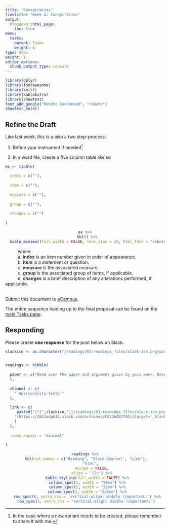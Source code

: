 ```yaml
---
title: "Conspiracies"
linktitle: "Week 4: Conspiracies"
output:
  blogdown::html_page:
    toc: true
menu:
  tasks:
    parent: Tasks
    weight: 4
type: docs
weight: 1
editor_options: 
  chunk_output_type: console
---
```


```r
library(dplyr)
library(fontawesome)
library(knitr)
library(kableExtra)
library(showtext)
font_add_google("Roboto Condensed", "roboto")
showtext_auto()
```

## Refine the Draft

Like last week, this is a also a two step-process:

1. Refine your instrument if needed^[In the case where a new variant needs to be created, please remember to share it with me.] 

2. In a word file, create a five column table like so 

```r
ex <- tibble(
  
  index = c(""),
  
  item = c(""),
  
  measure = c(""),
  
  group = c(""),
  
  changes = c("")
   
)
```

<center>
```r
ex %>%
  kbl() %>%
  kable_minimal(full_width = FALSE, font_size = 20, html_font = "roboto")
```
</center>

|           where 

|           a. <span style="font-weight:bold; color:#343434">index</span> is an item number given in order of appearance.
|           b. <span style="font-weight:bold; color:#343434">item</span> is a statement or question.
|           c. <span style="font-weight:bold; color:#343434">measure</span> is the associated measure.
|           d. <span style="font-weight:bold; color:#343434">group</span> is the associated group of items, if applicable.
|           e. <span style="font-weight:bold; color:#343434">changes</span> is a brief description of any alterations performed, if applicable.<br><br>

Submit this document to [eCampus]("https://ecampus.wvu.edu/"){target="_blank"}.

The entire sequence leading up to the final proposal can be found on the [main Tasks page](/tasks/#final-proposal). 

## Responding
Please create **one response** for the post below on Slack. 

```r

slackico <- as.character("/readings/01-readings_files/slack-ico.png{width=20px}")


readings <- tibble(
  
  paper <- c("Read over the paper and argument given by yoru peer. Describe areas you have agreements or disagreements with and provide at least two justifciations for your arguements from peer reviewed literature."
  ),
  
  channel <- c(
    "`#personality-tests`"
  ),

  link <- c(
     paste0("[![",slackico,"](/readings/01-readings_files/slack-ico.png 'Slack Icon'){width=20px}]",
    "(https://2021edp611.slack.com/archives/C023W4BJT6D){target='_blank'}"
    )
  ),
  
  .name_repair = "minimal"
  
)

```

<center>
```r
readings %>%
  kbl(col.names = c("Reading", "Slack Channel", "Link"), 
      "html", 
      escape = FALSE,
      align = 'llc') %>%
  kable_styling(full_width = FALSE) %>%
  column_spec(1, width = "50em") %>%
  column_spec(2, width = "20em") %>%
  column_spec(3, width = "2s0em") %>%
  row_spec(0, extra_css = 'vertical-align: middle !important;') %>%
  row_spec(1, extra_css = 'vertical-align: middle !important;') 
```
</center>


